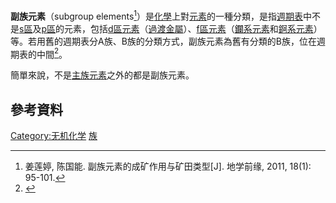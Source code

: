 '''副族元素'''（subgroup elements<ref>姜莲婷, 陈国能. 副族元素的成矿作用与矿田类型[J]. 地学前缘, 2011, 18(1): 95-101.</ref>）是[[化學|化學]]上對[[元素|元素]]的一種分類，是指[[週期表|週期表]]中不是[[S区元素|s區]]及[[P区元素|p區]]的元素，包括[[d區元素|d區元素]]（[[過渡金屬|過渡金屬]]）、[[f區元素|f區元素]]（[[鑭系元素|鑭系元素]]和[[錒系元素|錒系元素]]）等。若用舊的週期表分A族、B族的分類方式，副族元素為舊有分類的B族，位在週期表的中間<ref name="黄秀锦谭佩毅2014">{{cite book|author1=黄秀锦|author2=谭佩毅|title=高等职业教育“十二五”规划教材·化学基础与分析技术|url=http://books.google.com/books?id=ZhWaDQAAQBAJ&pg=PT25|date=1 September 2014|publisher=中国轻工业出版社|isbn=978-7-5019-9886-9|pages=25–}}</ref>。

簡單來說，不是[[主族元素|主族元素]]之外的都是副族元素。

==參考資料==
{{reflist}}
{{Element-stub}}

[[Category:无机化学|Category:无机化学]]
[[Category:元素周期表|族]]